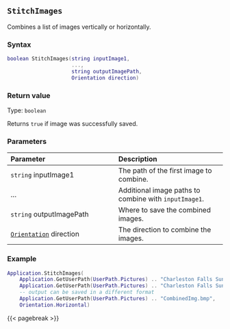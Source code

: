 ## `StitchImages`

Combines\index{Images!editing} a list of images vertically or horizontally.

### Syntax {-}

``` .lua
boolean StitchImages(string inputImage1,
                     ...,
                     string outputImagePath,
                     Orientation direction)
```

### Return value {-}

Type: `boolean`

Returns `true` if image was successfully saved.

### Parameters {-}

**Parameter** | **Description**
| :-- | :-- |
| `string` inputImage1 | The path of the first image to combine. | 
| ... | Additional image paths to combine with `inputImage1`. |
| `string` outputImagePath | Where to save the combined images. | 
| [`Orientation`](#orientation) direction | The direction to combine the images. | 

### Example\index{Examples!editing images} {-}

``` .lua
Application.StitchImages(
    Application.GetUserPath(UserPath.Pictures) .. "Charleston Falls Sunrise.JPG",
    Application.GetUserPath(UserPath.Pictures) .. "Charleston Falls Sunset.png",
    -- output can be saved in a different format
    Application.GetUserPath(UserPath.Pictures) .. "CombinedImg.bmp",
    Orientation.Horizontal)
```

{{< pagebreak >}}